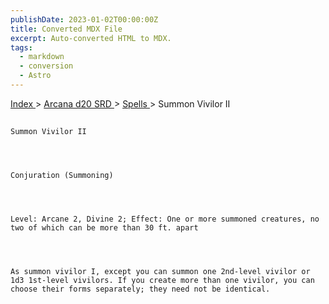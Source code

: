 ```yaml
---
publishDate: 2023-01-02T00:00:00Z
title: Converted MDX File
excerpt: Auto-converted HTML to MDX.
tags:
  - markdown
  - conversion
  - Astro
---
```


[
Index
](-index) >
[
Arcana d20 SRD
](arcana-d20-srd-index) >
[
Spells
](arcana-d20-srd-spells-index) > Summon Vivilor II

##

    Summon Vivilor II




    Conjuration (Summoning)




    Level: Arcane 2, Divine 2; Effect: One or more summoned creatures, no two of which can be more than 30 ft. apart




    As summon vivilor I, except you can summon one 2nd-level vivilor or 1d3 1st-level vivilors. If you create more than one vivilor, you can choose their forms separately; they need not be identical.
